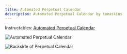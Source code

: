 ```yaml
---
title: Automated Perpetual Calendar
description: Automated Perpetual Calendar by tomaskins
---
```


Instructables:  [Automated Perpetual Calendar](https://www.instructables.com/Automated-Perpetual-Calendar/)

![Automated Perpetual Calendar](https://content.instructables.com/FYI/6JN5/KCNDN56C/FYI6JN5KCNDN56C.jpg)

![Backside of Perpetual Calendar](images/apc.jpg)